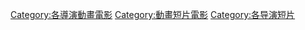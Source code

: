 [[Category:各導演動畫電影|Category:各導演動畫電影]]
[[Category:動畫短片電影|Category:動畫短片電影]]
[[Category:各导演短片|Category:各导演短片]]